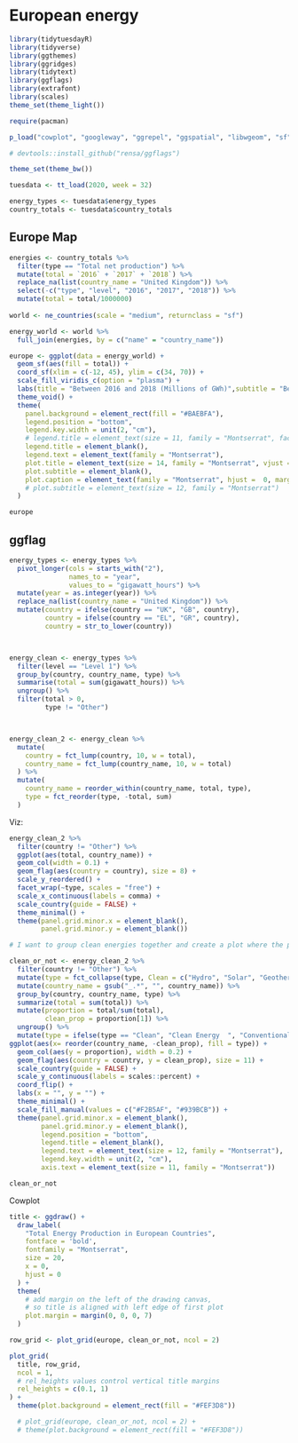 # European energy

```r
library(tidytuesdayR)
library(tidyverse)
library(ggthemes)
library(ggridges)
library(tidytext)
library(ggflags)
library(extrafont)
library(scales)
theme_set(theme_light())
```
```r
require(pacman)

p_load("cowplot", "googleway", "ggrepel", "ggspatial", "libwgeom", "sf", "rnaturalearth", "rnaturalearthdata")

# devtools::install_github("rensa/ggflags")

theme_set(theme_bw())
```

```r
tuesdata <- tt_load(2020, week = 32)
```

```r
energy_types <- tuesdata$energy_types
country_totals <- tuesdata$country_totals
```



## Europe Map
```r
energies <- country_totals %>%
  filter(type == "Total net production") %>%
  mutate(total = `2016` + `2017` + `2018`) %>%
  replace_na(list(country_name = "United Kingdom")) %>%
  select(-c("type", "level", "2016", "2017", "2018")) %>%
  mutate(total = total/1000000)
  
world <- ne_countries(scale = "medium", returnclass = "sf")

energy_world <- world %>%
  full_join(energies, by = c("name" = "country_name"))

europe <- ggplot(data = energy_world) +
  geom_sf(aes(fill = total)) +
  coord_sf(xlim = c(-12, 45), ylim = c(34, 70)) +
  scale_fill_viridis_c(option = "plasma") +
  labs(title = "Between 2016 and 2018 (Millions of GWh)",subtitle = "Between 2016 and 2018 (Millions of GWh)", fill = "GWh (in millions)", caption = "#TidyTuesday | Data: Eurostat | Visualziation: Eliseo Domínguez - @elidom5") +
  theme_void() +
  theme(
    panel.background = element_rect(fill = "#BAEBFA"),
    legend.position = "bottom",
    legend.key.width = unit(2, "cm"),
    # legend.title = element_text(size = 11, family = "Montserrat", face = "bold"),
    legend.title = element_blank(),
    legend.text = element_text(family = "Montserrat"),
    plot.title = element_text(size = 14, family = "Montserrat", vjust = 0.4,margin=margin(0,0,8,0)),
    plot.subtitle = element_blank(),
    plot.caption = element_text(family = "Montserrat", hjust =  0, margin = margin(4,0,3,0))
    # plot.subtitle = element_text(size = 12, family = "Montserrat")
  ) 

europe
```

## ggflag
```r
energy_types <- energy_types %>%
  pivot_longer(cols = starts_with("2"),
               names_to = "year",
               values_to = "gigawatt_hours") %>%
  mutate(year = as.integer(year)) %>%
  replace_na(list(country_name = "United Kingdom")) %>%
  mutate(country = ifelse(country == "UK", "GB", country),
         country = ifelse(country == "EL", "GR", country),
         country = str_to_lower(country))



energy_clean <- energy_types %>%
  filter(level == "Level 1") %>%
  group_by(country, country_name, type) %>%
  summarise(total = sum(gigawatt_hours)) %>%
  ungroup() %>%
  filter(total > 0,
         type != "Other")



energy_clean_2 <- energy_clean %>%
  mutate(
    country = fct_lump(country, 10, w = total),
    country_name = fct_lump(country_name, 10, w = total)
  ) %>%
  mutate(
    country_name = reorder_within(country_name, total, type),
    type = fct_reorder(type, -total, sum)
  )

```
Viz:
```r
energy_clean_2 %>%
  filter(country != "Other") %>%
  ggplot(aes(total, country_name)) +
  geom_col(width = 0.1) +
  geom_flag(aes(country = country), size = 8) +
  scale_y_reordered() +
  facet_wrap(~type, scales = "free") +
  scale_x_continuous(labels = comma) +
  scale_country(guide = FALSE) +
  theme_minimal() +
  theme(panel.grid.minor.x = element_blank(),
        panel.grid.minor.y = element_blank()) 

# I want to group clean energies together and create a plot where the proportion of each is to be seen together.

clean_or_not <- energy_clean_2 %>%
  filter(country != "Other") %>%
  mutate(type = fct_collapse(type, Clean = c("Hydro", "Solar", "Geothermal", "Wind", "Nuclear"))) %>%
  mutate(country_name = gsub("_.*", "", country_name)) %>%
  group_by(country, country_name, type) %>%
  summarize(total = sum(total)) %>%
  mutate(proportion = total/sum(total),
         clean_prop = proportion[1]) %>%
  ungroup() %>%
  mutate(type = ifelse(type == "Clean", "Clean Energy  ", "Conventional Thermal")) %>%
ggplot(aes(x= reorder(country_name, -clean_prop), fill = type)) +
  geom_col(aes(y = proportion), width = 0.2) +
  geom_flag(aes(country = country, y = clean_prop), size = 11) +
  scale_country(guide = FALSE) +
  scale_y_continuous(labels = scales::percent) +
  coord_flip() +
  labs(x = "", y = "") +
  theme_minimal() +
  scale_fill_manual(values = c("#F2B5AF", "#939BCB")) +
  theme(panel.grid.minor.x = element_blank(),
        panel.grid.minor.y = element_blank(),
        legend.position = "bottom",
        legend.title = element_blank(),
        legend.text = element_text(size = 12, family = "Montserrat"),
        legend.key.width = unit(2, "cm"),
        axis.text = element_text(size = 11, family = "Montserrat"))

clean_or_not
```

Cowplot
```r

title <- ggdraw() + 
  draw_label(
    "Total Energy Production in European Countries",
    fontface = 'bold',
    fontfamily = "Montserrat",
    size = 20,
    x = 0,
    hjust = 0
  ) +
  theme(
    # add margin on the left of the drawing canvas,
    # so title is aligned with left edge of first plot
    plot.margin = margin(0, 0, 0, 7)
  )

row_grid <- plot_grid(europe, clean_or_not, ncol = 2)

plot_grid(
  title, row_grid,
  ncol = 1,
  # rel_heights values control vertical title margins
  rel_heights = c(0.1, 1)
) +
  theme(plot.background = element_rect(fill = "#FEF3D8"))

  # plot_grid(europe, clean_or_not, ncol = 2) +
  # theme(plot.background = element_rect(fill = "#FEF3D8"))
```

